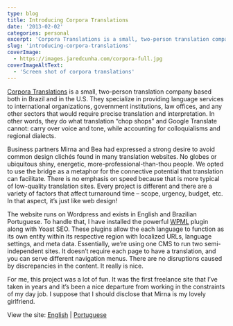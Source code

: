 ```yaml
---
type: blog
title: Introducing Corpora Translations
date: '2013-02-02'
categories: personal
excerpt: 'Corpora Translations is a small, two-person translation company based both in Brazil and in the U.S. Announcing their new site!'
slug: 'introducing-corpora-translations'
coverImage:
  - https://images.jaredcunha.com/corpora-full.jpg
coverImageAltText:
  - 'Screen shot of corpora translations'
---
```


[Corpora Translations](http://www.corporatranslations.com/) is a small, two-person translation company based both in Brazil and in the U.S. They specialize in providing language services to international organizations, government institutions, law offices, and any other sectors that would require precise translation and interpretation. In other words, they do what translation “chop shops” and Google Translate cannot: carry over voice and tone, while accounting for colloquialisms and regional dialects.

Business partners Mirna and Bea had expressed a strong desire to avoid common design clichés found in many translation websites. No globes or ubiquitous shiny, energetic, more-professional-than-thou people. We opted to use the bridge as a metaphor for the connective potential that translation can facilitate. There is no emphasis on speed because that is more typical of low-quality translation sites. Every project is different and there are a variety of factors that affect turnaround time – scope, urgency, budget, etc. In that aspect, it’s just like web design!

The website runs on Wordpress and exists in English and Brazilian Portuguese. To handle that, I have installed the powerful [WPML](http://wpml.org) plugin along with Yoast SEO. These plugins allow the each language to function as its own entity within its respective region with localized URLs, language settings, and meta data. Essentially, we’re using one CMS to run two semi-independent sites. It doesn’t require each page to have a translation, and you can serve different navigation menus. There are no disruptions caused by discrepancies in the content. It really is nice.

For me, this project was a lot of fun. It was the first freelance site that I’ve taken in years and it’s been a nice departure from working in the constraints of my day job. I suppose that I should disclose that Mirna is my lovely girlfriend.

View the site: [English](http://www.corporatranslations.com) | [Portuguese](http://www.corporatraducoes.com.br/)
